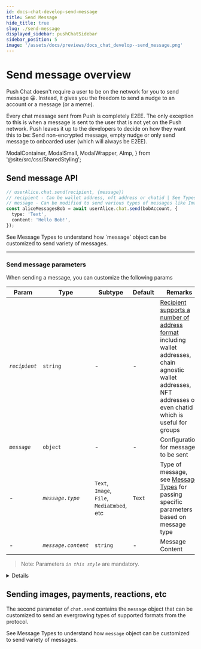 ```yaml
---
id: docs-chat-develop-send-message
title: Send Message
hide_title: true
slug: ./send-message
displayed_sidebar: pushChatSidebar
sidebar_position: 5
image: '/assets/docs/previews/docs_chat_develop--send_message.png'
---
```


# Send message overview

Push Chat doesn't require a user to be on the network for you to send message 😀. Instead, it gives you the freedom to send a nudge to an account or a message (or a meme).

Every chat message sent from Push is completely E2EE. The only exception to this is when a message is sent to the user that is not yet on the Push network. Push leaves it up to the developers to decide on how they want this to be: Send non-encrypted message, empty nudge or only send message to onboarded user (which will always be E2EE).

<head>
  <title>{`Send message | Push Chat | Push Documentation`}</title>
</head>

  ModalContainer,
  ModalSmall,
  ModalWrapper,
  AImp,
} from '@site/src/css/SharedStyling';

## Send message API

<Tabs className="codetabs" groupId="code-examples">
  <TabItem value="js" attributes={{className: "codetab js"}} default>

```typescript
// userAlice.chat.send(recipient, {message})
// recipient - Can be wallet address, nft address or chatid | See Types of Recipient for more info
// message - Can be modified to send various types of messages like Images, Reactions, etc
const aliceMessagesBob = await userAlice.chat.send(bobAccount, {
  type: 'Text',
  content: 'Hello Bob!',
});
```

  </TabItem>
</Tabs>
See <AImp href='/chat/message-types/'>Message Types</AImp> to understand how `message` object can be customized to send variety of messages.

---

### Send message parameters

When sending a message, you can customize the following params

| Param         | Type                | Subtype                                    | Default | Remarks                                                                                                                                                                                                                                                 |
| ------------- | ------------------- | ------------------------------------------ | ------- | ------------------------------------------------------------------------------------------------------------------------------------------------------------------------------------------------------------------------------------------------------- |
| _`recipient`_ | `string`            | -                                          | -       | [Recipient supports a number of address format](/docs/chat/supported-wallet-standards/ 'Supported wallet standards for Push Chat') including wallet addresses, chain agnostic wallet addresses, NFT addresses or even chatid which is useful for groups |
| _`message`_   | `object`            | -                                          | -       | Configuration for message to be sent                                                                                                                                                                                                                    |
| -             | _`message.type`_    | `Text`, `Image`, `File`, `MediaEmbed`, etc | `Text`  | Type of message, see [Message Types](/docs/chat/message-types) for passing specific parameters based on message type                                                                                                                                    |
| -             | _`message.content`_ | `string`                                   | -       | Message Content                                                                                                                                                                                                                                         |

> Note: Parameters _`in this style`_ are mandatory.

<Details summary='Expected response'>200 OK</Details>

## Sending images, payments, reactions, etc

The second parameter of `chat.send` contains the `message` object that can be customized to send an evergrowing types of supported formats from the protocol.

See <AImp href='/docs/chat/message-types/'>Message Types</AImp> to understand how `message` object can be customized to send variety of messages.
